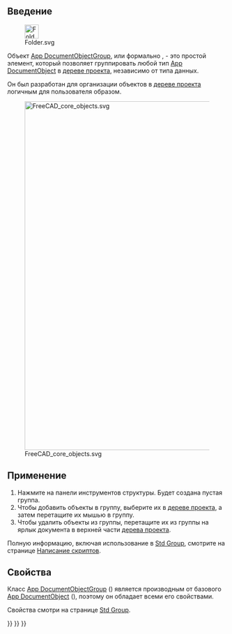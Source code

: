 <languages/>

<span id="Introduction"></span>
== Введение ==

[[File:Folder.svg|32px]]

Объект [[App_DocumentObjectGroup/ru|App DocumentObjectGroup]], или формально {{incode|App::DocumentObjectGroup}}, - это простой элемент, который позволяет группировать любой тип [[App_DocumentObject/ru|App DocumentObject]] в [[Tree_view/ru|дереве проекта]], независимо от типа данных.

Он был разработан для организации объектов в [[Tree_view/ru|дереве проекта]] логичным для пользователя образом.

[[File:FreeCAD_core_objects.svg|800px]]

{{Caption|Упрощённая диаграмма связей между основными объектами программы. Класс {{incode|App::DocumentObjectGroup}} имеет расширение, которое позволяет ему группировать любые типы объектов; сама группа не имеет большого количества свойств.}}

<span id="Usage"></span>
== Применение ==

# Нажмите {{Button|[[File:Std_Group.svg|16px]] [[Std_Group/ru|Std Group]]}} на панели инструментов структуры. Будет создана пустая группа.
# Чтобы добавить объекты в группу, выберите их в [[Tree_view/ru|дереве проекта]], а затем перетащите их мышью в группу.
# Чтобы удалить объекты из группы, перетащите их из группы на ярлык документа в верхней части [[Tree_view/ru|дерева проекта]].

Полную информацию, включая использование в [[Std_Group|Std Group]], смотрите на странице [[Std_Group/ru#Scripting|Написание скриптов]].

<span id="Properties"></span>
== Свойства ==

Класс [[App_DocumentObjectGroup/ru|App DocumentObjectGroup]] ({{incode|App::DocumentObjectGroup}}) является производным от базового [[App_DocumentObject/ru|App DocumentObject]] ({{incode|App::DocumentObject}}), поэтому он обладает всеми его свойствами.

Свойства смотри на странице [[Std_Group/ru|Std Group]].


{{Std Base navi{{#translation:}}}}
{{Document objects navi{{#translation:}}}}
{{Userdocnavi{{#translation:}}}}